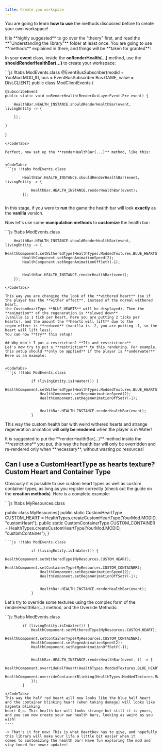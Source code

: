 ```yaml
---
title: Create you workspace
---
```

You are going to learn **how to use** the methods discussed before to create your own workspace!

<Callout variant="warning">
    It is **highly suggested** to go over the "theory" first, and read the **"Understanding the library"** folder at least once.
    You are going to use **methods** explained in there, and things will be **taken for granted**!
</Callout>

In your **event** class, inside the **onRenderHealth(...)** method, use the **shouldRenderHealthBar(...)** to create your workspace:


<CodeTabs>
```js !!tabs ModEvents.class
@EventBusSubscriber(modid = YouMod.MOD_ID, bus = EventBusSubscriber.Bus.GAME, value =  Dist.CLIENT)
public class ModClientEvents {

    @SubscribeEvent
    public static void onRenderHealth(RenderGuiLayerEvent.Pre event) {

        HealthBar.HEALTH_INSTANCE.shouldRenderHealthBar(event, livingEntity -> {

        });

    }

}


```
</CodeTabs>

Perfect, now set up the **renderHealthBar(...)** method, like this:


<CodeTabs>
```js !!tabs ModEvents.class

        HealthBar.HEALTH_INSTANCE.shouldRenderHealthBar(event, livingEntity -> {

            HealthBar.HEALTH_INSTANCE.renderHealthBar(event);
        });


```
</CodeTabs>

In this stage, if you were to **run** the game the health bar will look **exactly** as the **vanilla** version.


Now let's use some **manipulation methods** to **customize** the health bar:

<CodeTabs>
```js !!tabs ModEvents.class

        HealthBar.HEALTH_INSTANCE.shouldRenderHealthBar(event, livingEntity -> {
            HealthComponent.setWitheredType(HealthTypes.ModdedTextures.BLUE_HEARTS);
            HealthComponent.setRegenAnimationSpeed(2);
            HealthComponent.setRegenAnimationOffSetY(-1);


            HealthBar.HEALTH_INSTANCE.renderHealthBar(event);
        });

```
</CodeTabs>

This way you are changing the look of the **withered heart** (so if the player has the **wither effect**, instead of the normal withered heart,
the CustomHeartType **BLUE_HEARTS** will be displayed). Then the **animation** of the regeneration is **slowed down**
(vanilla is 1 tick per heart, here you are putting 2 ticks per hearts), and the amount the **hearts will lift** due to the
regen effect is **reduced** (vanilla is -2, you are putting -1, so the heart will lift less).
You can now **try** this setup!

## Why don't I put a restriction? **Ifs and restrictions**
Let's now try to put a **restriction** to this rendering. For example, this setup should **only be applied** if the player is **underwater**! Here is an example:


<CodeTabs>
```js !!tabs ModEvents.class

            if (livingEntity.isInWater()) {
                HealthComponent.setWitheredType(HealthTypes.ModdedTextures.BLUE_HEARTS);
                HealthComponent.setRegenAnimationSpeed(2);
                HealthComponent.setRegenAnimationOffSetY(-1);


                HealthBar.HEALTH_INSTANCE.renderHealthBar(event);
            }

```
</CodeTabs>

This way the custom health bar with weird withered hearts and strange regeneration animation will **only be rendered** when the player is in Water!


<Callout variant="info">
    It is suggested to put the **renderHealthBar(...)** method inside the **restrictions** you put, this way the health bar will only be overridden and re-rendered
    only when **necessary**, without wasting pc resources!
</Callout>

## Can I use a CustomHeartType as hearts texture? **Custom Heart and Container Type**
Obviously it is possible to use custom heart types as well as custom container types, as long as you register correctly
(check out the guide on the **creation methods**). Here is a complete example:

<CodeTabs>
```js !!tabs MyResources.class

public class MyResources{
    public static CustomHeartType CUSTOM_HEART = HealthTypes.createCustomHeartType(YourMod.MODID, "customHeart");
    public static CustomContainerType CUSTOM_CONTAINER = HealthTypes.createCustomHeartType(YourMod.MODID, "customContainer");
}

```
```js !!tabs ModEvents.class

            if (livingEntity.isInWater()) {
                HealthComponent.setWitheredType(MyResources.CUSTOM_HEART);
                HealthComponent.setContainerType(MyResources.CUSTOM_CONTAINER);
                HealthComponent.setRegenAnimationSpeed(2);
                HealthComponent.setRegenAnimationOffSetY(-1);


                HealthBar.HEALTH_INSTANCE.renderHealthBar(event);
            }

```
</CodeTabs>

Let's try to override some textures using the complex form of the renderHealthBar(...) method, and the Override Methods:

<CodeTabs>
```js !!tabs ModEvents.class

            if (livingEntity.isInWater()) {
                HealthComponent.setWitheredType(MyResources.CUSTOM_HEART);
                HealthComponent.setContainerType(MyResources.CUSTOM_CONTAINER);
                HealthComponent.setRegenAnimationSpeed(2);
                HealthComponent.setRegenAnimationOffSetY(-1);


                HealthBar.HEALTH_INSTANCE.renderHealthBar(event, () -> {
                    HealthComponent.overrideHalfHeart(HealthTypes.ModdedTextures.BLUE_HEARTS.half());
                    HealthComponent.overrideContainerBlinking(HealthTypes.ModdedTextures.MAGENTA_HEARTS.fullBlinkingDamage());
                });
            }

```
</CodeTabs>
This way the half red heart will now looks like the blue half heart and the container blinking heart (when taking damage) will looks like magenta blinking
heart O_o. This health bar will looks strange but still it is yours, and you can now create your own health bars, looking as weird as you wish!
----

-> That's it for now! This is what HeartDev has to give, and hopefully this library will make your life a little bit easier when it
comes to customizing the health bar! Have fun exploring the mod and stay tuned for newer updates!